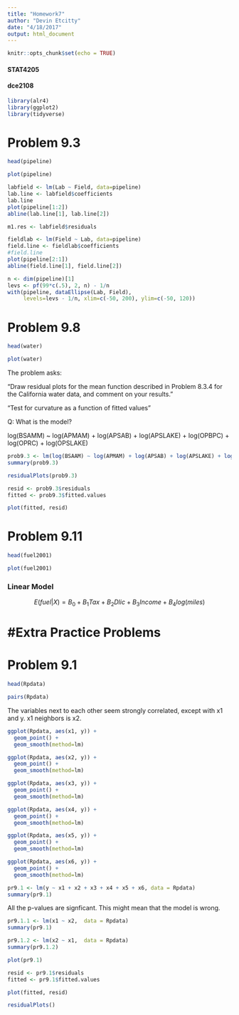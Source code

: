 ```yaml
---
title: "Homework7"
author: "Devin Etcitty"
date: "4/18/2017"
output: html_document
---
```


```r
knitr::opts_chunk$set(echo = TRUE)
```


#### STAT4205
#### dce2108


```r
library(alr4)
library(ggplot2)
library(tidyverse)
```

# Problem 9.3

```r
head(pipeline)
```

```r
plot(pipeline)
```

```r
labfield <- lm(Lab ~ Field, data=pipeline)
lab.line <- labfield$coefficients
lab.line
plot(pipeline[1:2])
abline(lab.line[1], lab.line[2])

```
```r
m1.res <- labfield$residuals

```




```r
fieldlab <- lm(Field ~ Lab, data=pipeline)
field.line <- fieldlab$coefficients
#field.line
plot(pipeline[2:1])
abline(field.line[1], field.line[2])

```


```r
n <- dim(pipeline)[1]
levs <- pf(99*c(.5), 2, n) - 1/n
with(pipeline, dataEllipse(Lab, Field),
     levels=levs - 1/n, xlim=c(-50, 200), ylim=c(-50, 120))
```



# Problem 9.8

```r
head(water)
```
```r
plot(water)
```

The problem asks:

"Draw residual plots for the mean function described in Problem 8.3.4 for the California water data, and comment on your results."

"Test for curvature as a function of fitted values"

Q: What is the model?

log(BSAMM) ~ log(APMAM) + log(APSAB) + log(APSLAKE) + log(OPBPC) + log(OPRC) + log(OPSLAKE)

```r
prob9.3 <- lm(log(BSAAM) ~ log(APMAM) + log(APSAB) + log(APSLAKE) + log(OPBPC) + log(OPRC) + log(OPSLAKE), data = water)
summary(prob9.3)
```


```r
residualPlots(prob9.3)

```

```r
resid <- prob9.3$residuals
fitted <- prob9.3$fitted.values

plot(fitted, resid)
```


# Problem 9.11



```r
head(fuel2001)
```

```r
plot(fuel2001)
```





### Linear Model

$$ 
E(fuel | X) = B_0 + B_1 Tax + B_2 Dlic + B_3 Income + B_4 log(miles)
$$ 



#Extra Practice Problems
==========

# Problem 9.1

```r
head(Rpdata)
```

```r
pairs(Rpdata)
```

The variables next to each other seem strongly correlated, except with x1 and y. x1 neighbors is x2. 


```r
ggplot(Rpdata, aes(x1, y)) +
  geom_point() +
  geom_smooth(method=lm)
```


```r
ggplot(Rpdata, aes(x2, y)) +
  geom_point() +
  geom_smooth(method=lm)
```



```r
ggplot(Rpdata, aes(x3, y)) +
  geom_point() +
  geom_smooth(method=lm)
```


```r
ggplot(Rpdata, aes(x4, y)) +
  geom_point() +
  geom_smooth(method=lm)
```


```r
ggplot(Rpdata, aes(x5, y)) +
  geom_point() +
  geom_smooth(method=lm)
```

```r
ggplot(Rpdata, aes(x6, y)) +
  geom_point() +
  geom_smooth(method=lm)
```




```r
pr9.1 <- lm(y ~ x1 + x2 + x3 + x4 + x5 + x6, data = Rpdata)
summary(pr9.1)
```


All the p-values are signficant. This might mean that the model is wrong.

```r
pr9.1.1 <- lm(x1 ~ x2,  data = Rpdata)
summary(pr9.1)
```


```r
pr9.1.2 <- lm(x2 ~ x1,  data = Rpdata)
summary(pr9.1.2)
```


```r
plot(pr9.1)
```


```r
resid <- pr9.1$residuals
fitted <- pr9.1$fitted.values

plot(fitted, resid)
```

```r
residualPlots()
```

